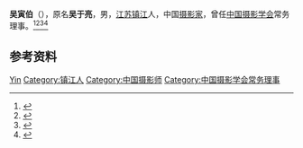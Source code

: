 '''吴寅伯'''（{{bd|1910年||2004年}}），原名'''吴于亮'''，男，[[江苏|江苏]][[镇江|镇江]]人，中国[[摄影家|摄影家]]，曾任[[中国摄影学会|中国摄影学会]]常务理事。<ref>{{Cite book|title=中国近现代文学艺术辞典|author=王广西, 周观武编撰|publisher=中州古籍出版社|year=1998|isbn=|location=郑州|pages=}}</ref><ref>{{Cite book|title=20世纪中华人物名字号辞典|author=周家珍编著|publisher=法律出版社|year=2000|isbn=9787503628320|location=北京|pages=}}</ref><ref>{{Cite book|title=中国近现代人物别名词典|author=徐为民编|publisher=沈阳出版社|year=1993|isbn=|location=沈阳|pages=}}</ref><ref>{{Cite book|title=镇江人物辞典|author=马德泾, 范然, 马传生等主编|publisher=南京大学出版社|year=1993|isbn=|location=南京|pages=1044}}</ref>

== 参考资料 ==
{{reflist}}

{{中国人物小作品}}
{{Navboxes 
| title  = 吴寅伯在[[中国摄影家协会|中国摄影家协会]]的职务
| list1  =
{{中国摄影学会第一届理事会}}
{{中国摄影学会第二届理事会}}
}}

{{Authority control}}
{{DEFAULTSORT:Wu吴}}
[[Category:吴姓|Yin]]
[[Category:镇江人|Category:镇江人]]
[[Category:中国摄影师|Category:中国摄影师]]
[[Category:中国摄影学会常务理事|Category:中国摄影学会常务理事]]